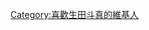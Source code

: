 {{Userbox
  |border-c = #000000
  |border-s = 1
  |id-c     = #ff0000
  |id-s     = 
  |id-fc    = #000000
  |info-c   = #003399
  |info-s   = 10
  |info-fc  = #ffffff
  |id       = 生田斗真
  |info     = 这个用户喜欢'''[[生田斗真|<span style="color:white;">生田斗真</span>]]'''。
}}
[[Category:喜歡生田斗真的維基人]]